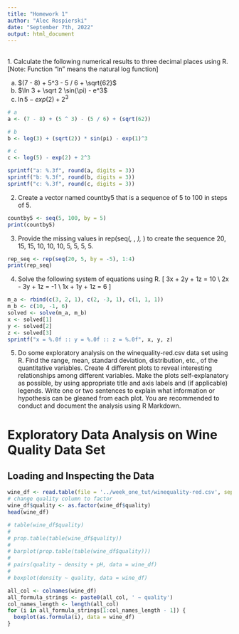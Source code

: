 ```yaml
---
title: "Homework 1"
author: "Alec Rospierski"
date: "September 7th, 2022"
output: html_document
---
```

<style type="text/css">
  h1.title {
    margin-top: 5rem;
    text-align: center;
  }
  h4.author {
    text-align: center;
  }
  h4.date {
    text-align: center;
  }
</style>
<br>
1. Calculate the following numerical results to three decimal places using R. [Note: Function "ln" means the natural log function]

(a) $(7 - 8) + 5^3 - 5 / 6 + \sqrt{62}$
(b) $\ln 3 + \sqrt 2 \sin(\pi) - e^3$
(c) $\ln 5  - exp(2) + 2^3$

```r
# a
a <- (7 - 8) + (5 ^ 3) - (5 / 6) + (sqrt(62))

# b
b <- log(3) + (sqrt(2)) * sin(pi) - exp(1)^3

# c
c <- log(5) - exp(2) + 2^3

sprintf("a: %.3f", round(a, digits = 3))
sprintf("b: %.3f", round(b, digits = 3))
sprintf("c: %.3f", round(c, digits = 3))
```


2. Create a vector named countby5 that is a sequence of 5 to 100 in steps of 5.

```r
countby5 <- seq(5, 100, by = 5)
print(countby5)
```


3. Provide the missing values in rep(seq(_, _, _), _) to create the sequence 20, 15, 15, 10, 10, 10, 5, 5, 5, 5.

```r
rep_seq <- rep(seq(20, 5, by = -5), 1:4)
print(rep_seq)
```

4. Solve the following system of equations using R.
\[
  3x + 2y + 1z = 10 \\
  2x - 3y + 1z = -1 \\
  1x + 1y + 1z = 6
\]

```r
m_a <- rbind(c(3, 2, 1), c(2, -3, 1), c(1, 1, 1))
m_b <- c(10, -1, 6)
solved <- solve(m_a, m_b)
x <- solved[1]
y <- solved[2]
z <- solved[3]
sprintf("x = %.0f :: y = %.0f :: z = %.0f", x, y, z)
```


5. Do some exploratory analysis on the winequality-red.csv data set using R. Find the range, mean, 
standard deviation, distribution, etc., of the quantitative variables. Create 4 different plots to reveal 
interesting relationships among different variables. Make the plots self-explanatory as possible, by using 
appropriate title and axis labels and (if applicable) legends.  Write one or two sentences to explain what 
information or hypothesis can be gleaned from each plot. You are recommended to conduct and 
document the analysis using R Markdown. 

# Exploratory Data Analysis on Wine Quality Data Set

## Loading and Inspecting the Data
```r
wine_df <- read.table(file = '../week_one_tut/winequality-red.csv', sep = ';', header = T)
# change quality column to factor
wine_df$quality <- as.factor(wine_df$quality)
head(wine_df)
```

```r
# table(wine_df$quality)
# 
# prop.table(table(wine_df$quality))
# 
# barplot(prop.table(table(wine_df$quality)))
# 
# pairs(quality ~ density + pH, data = wine_df)
# 
# boxplot(density ~ quality, data = wine_df)

all_col <- colnames(wine_df)
all_formula_strings <- paste0(all_col, ' ~ quality')
col_names_length <- length(all_col)
for (i in all_formula_strings[1:col_names_length - 1]) {
  boxplot(as.formula(i), data = wine_df)
}
```